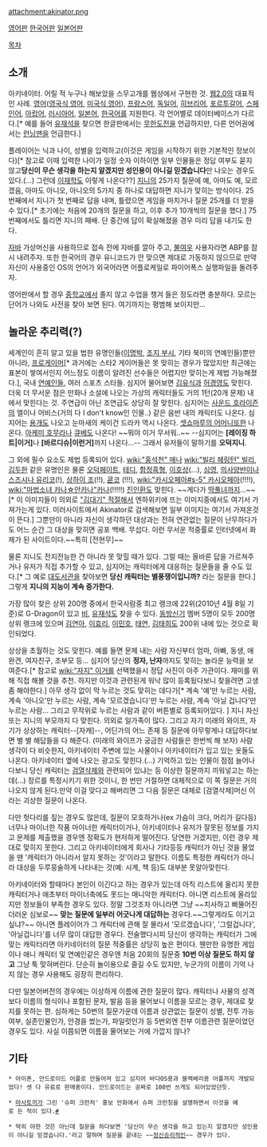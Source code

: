 attachment:akinator.png

[http://en.akinator.com/ 영어판]
[http://kr.akinator.com/ 한국어판]
[http://jp.akinator.com/ 일본어판]

[[목차]]

== 소개 ==
아키네이터. 어릴 적 누구나 해보았을 스무고개를 웹상에서 구현한 것. [[웹2.0]]의 대표적인 사례. [[영어]]([[영국식 영어]], [[미국식 영어]]), [[프랑스어]], [[독일어]], [[히브리어]], [[포르투갈어]], [[스페인어]], [[아랍어]], [[러시아어]], [[일본어]], [[한국어]]를 지원한다. 각 언어별로 데이터베이스가 다르다.[* 예를 들어 [[유재석]]을 찾으면 한글판에서는 [[무한도전]]을 언급하지만, 다른 언어권에서는 [[런닝맨]]을 언급한다.]

플레이어는 닉과 나이, 성별을 입력하고(이것은 게임을 시작하기 위한 기본적인 정보이다)[* 참고로 이때 입력한 나이가 일정 숫자 이하이면 일부 인물들은 정답 여부도 묻지 않고'''당신이 무슨 생각을 하는지 알겠지만 성인용이 아니길 믿겠습니다'''만 나오는 경우도 있다.(...) 그런데 [[이재학]]도 이렇게 나온다??] [[지니]]의 25가지 질문에 예, 아마도 예, 모르겠음, 아마도 아니오, 아니오의 5가지 중 하나로 대답하면 지니가 맞히는 방식이다. 25번째에서 지니가 첫 번째로 답을 내며, 틀렸으면 게임을 마치거나 질문 25개를 더 받을 수 있다.[* 초기에는 처음에 20개의 질문을 하고, 이후 추가 10개씩의 질문을 했다.] 75번째에서도 틀리면 지니의 패배. 단 중간에 답이 확실해졌을 경우 미리 답을 내기도 한다.

[[자바]] 가상머신을 사용하므로 접속 전에 자바를 깔아 주고, [[불여우]] 사용자라면 ABP를 잠시 내려주자. 또한 한국어의 경우 유니코드가 안 맞으면 제대로 가동하지 않으므로 만약 자신이 사용중인 OS의 언어가 외국어라면 어플로케일로 파이어폭스 실행파일을 돌려주자.

영어판에서 할 경우 [[중학교]]에서 졸지 않고 수업을 챙겨 들은 정도라면 충분하다. 모르는 단어가 나와도 사전을 찾아 보면 된다. 여기까지는 평범해 보이지만...

== 놀라운 추리력(?) ==
세계인이 흔히 알고 있을 법한 유명인들([[이명박]], [[조지 부시]], 기타 북미의 연예인들)뿐만 아니라, [[프로게이머]][* 과거에는 스타2 게이머들은 못 맞히는 경우가 많았지만 최근에는 표본이 쌓여서인지 어느정도 이름이 알려진 선수들은 어렵지만 맞히는게 제법 가능해졌다.], 국내 [[연예인]]들, 여러 스포츠 스타들. 심지어 물어보면 [[김유식]]과 [[허경영]]도 맞힌다. 더욱 더 무서운 점은 만화나 소설에 나오는 가상의 캐릭터들도 거의 1턴(20개 문제) 내에서 맞힌다는 것. 주연급이 아닌 조연급도 상당히 잘 맞힌다. 심지어는 [[사운드 호라이즌]]의 엘이나 어비스(거의 다 I don't know인 인물..) 같은 음반 내의 캐릭터도 나온다. 심지어는 [[용개]]도 나오고 눈마새의 케이건 드라카 역시 나온다. [[셋쇼마루의 어머니]]또한 나온다.  [[아케미 호무라]]나 [[큐베]]도 나온다!  ~~뭐야 이거 무서워..~~ --심지어는 '''[레이징 하트|이거]'''나 '''[바르디슈|이런거]'''까지 나온다...-- 그래서 유저들이 말하기를 '''오덕지니'''.

그 외에 필수 요소도 제법 등록되어 있다. [[wiki:"홍석천" 매]]나 [[wiki:"빌리 헤링턴" 빌리]], [[김두한]] 같은 유명인은 물론 [[오덕페이트]], [[테디]], [[함정흑형]], [[이호성]](...), [[심영(야인시대)|심영]], [[의사양반]]이나 [[스즈시나 유리코]](!), [[상하이 조]](!!), [[쿈코]] (!!!), [[wiki:"카시오페아#s-5" 카시오페아]](!!!!), [[wiki:"마법소녀 카나☆안카나"카나]](!!!!!) [[진인환]]도 맞힌다. ~~게다가 [[딱풀녀]]까지...~~[* 이 이미지들이 의외로 [["김대기" 적절해서]] 엔하위키에 뜨는 이미지중에서도 여기서 가져가는게 있다. 미러사이트에서 Akinator로 검색해보면 일부 이미지는 여기서 가져온것이 뜬다.] 그뿐만이 아니라 자신이 생각하던 대상과는 전혀 연관없는 질문이 난무하다가도 어느 순간 그 대상을 맞히면 공포 백배. 무섭다. 이런 무서운 적중률로 인터넷에서 화제가 된 사이트이다.~~특히 [전현무]~~

물론 지니도 전지전능한 건 아니라 못 맞힐 때가 있다. 그럴 때는 올바른 답을 가르쳐주거나 유저가 직접 추가할 수 있고, 심지어는 캐릭터에게 대응하는 질문들을 줄 수도 있다.[* 그 예로 [[대도서관]]을 찾아보면 '''당신 캐릭터는 별풍쟁이입니까?''' 라는 질문을 한다.] 그렇게 '''지니의 지능이 계속 증가한다.'''

가장 많이 찾은 상위 200명 중에서 한국사람중 최고 랭크에 22위(2010년 4월 8일 기준)로 G-Dragon이 있고 [[비]], [[유재석]]도 찾을 수 있다. [[동방신기]] 멤버 5명이 모두 200명 상위 랭크에 있으며 [[김연아]], [[이효리]], [[이민호]], [[태연]], [[김태희]]도 200위 내에 있는 것으로 확인되었다.

상상을 초월하는 것도 맞힌다. 예를 들면 문제 내는 사람 자신부터 엄마, 아빠, 동생, 애완견, 여자친구, 조부모 등... 심지어 당신의 '''정자, 난자'''까지도 맞히는 놀라운 능력을 보여준다.[* 참고로 [[wiki:"자지" 이거]]를 선택했을시 정답 사진이 아주 가관이다. 재미를 위해 직접 해볼 것을 추천. 하지만 이것과 관련된게 워낙 많이 등록됬다보니 찾을려면 고생좀 해야한다.] 아무 생각 없이 막 누르는 것도 맞히는 데다가[* 계속 '예'만 누르는 사람, 계속 '아니오'만 누르는 사람, 계속 '모르겠습니다'만 누르는 사람, 계속 '아닐 겁니다'만 누르는 사람... 그리고 무작위로 누르는 사람과 같이 버튼별로 등록되어있다. ] 지니 자신 또는 지니의 부모까지 다 맞힌다. 의외로 일가족이 많다. 그리고 자기 미래의 와이프, 자기가 상상하는 캐릭터--[자캐]--, 어딘가의 어느 존재 등 질문에 아무렇게나 대답하다보면 별 별 해답들을 다 해준다. (미래의 와이프가 궁금한 사람들은 한번씩 해 보자) 사람 생각이 다 비슷한지, 아키네이터 주변에 있는 사물이나 아키네이터가 입고 있는 옷들도 나온다. 아키네이터 옆에 나오는 광고도 맞힌다.(...) 기억하고 있는 인물이 점점 늘어나다보니 당신 캐릭터는 [[검열삭제]]와 관련되어 있냐는 등 이상한 질문까지 끼워넣고는 하는데(…) 장르를 특정시키기 위한 것이니, 한 번만 거절하면 대체적으로 이 쪽 질문은 거의 나오지 않게 된다.만약 이걸 맞다고 해버리면 그 다음 질문은 대체로 [검열삭제]머신 이라는 괴상한 질문이 나온다.

다만 헛다리를 짚는 경우도 많은데, 질문이 모호하거나(ex 가슴이 크다, 머리가 길다등) 너무나 마이너한 작품 마이너한 캐릭터이거나, 아키네이터나 유저가 잘못된 정보를 가지고 문제를 제출했을 경우엔 정확도가 현저하게 떨어진다. 당연한 거겠지만, 이런 경우 제대로 맞히지 못한다. 그리고 아키네이터에게 회사나 기타등등 캐릭터가 아닌 것을 물었을 땐 '캐릭터가 아니라서 알지 못하는 것'이라고 말한다. 이름도 특정한 캐릭터가 아니라 대상을 두루뭉술하게 나타내는 것(예: 시계, 책 등)도 대부분 못알아맞힌다.

아키네이터와 할때마다 본인이 이긴다고 하는 경우가 있는데 아직 리스트에 올리지 못한 캐릭터거나 애초부터 마이너축에도 못드는 매니악한 캐릭터다. 아니면 리스트에 올라있지만 정보들이 부족한 경우도 있다. 정말 그것조차 아니라면 그냥 ~~치사하고 삐뚤어진 더러운 심보로~~ '''맞는 질문에 일부러 어긋나게 대답하는''' 경우다.~~그렇게라도 이기고 싶냐?~~ 아니면 플레이어가 그 캐릭터에 관해 잘 몰라서 '모르겠습니다', '그럴겁니다', '아닐겁니다'를 너무 많이 대답한 경우다. 전술했다시피 당신이 생각하는 캐릭터가 그에 맞는 캐릭터라면 아키네이터의 질문 적중률은 상당히 높은 편이다. 웬만한 유명한 게임이나 애니 캐릭터 및 연예인같은 경우엔 처음 20회의 질문중 '''10번 이상 질문도 하지 않고''' 그냥 툭 맞혀버린다. 단순히 놀이용으로 즐길 수도 있지만, 누군가의 이름이 기억 나지 않는 경우 사용해도 굉장히 편리하다.

다만 일본어버전의 경우에는 이상하게 이름에 관한 질문이 많다. 캐릭터나 사물의 성격보다 이름의 형식이나 포함된 문자, 발음 등을 물어보니 이름을 모르는 경우, 제대로 찾지를 못하는 편. 심하게는 50번의 질문가운데 이름과 상관없는 질문이 성별, 전투 가능여부, 실존인물인가, 안경을 썼는가, 파일럿인가 등 5번외엔 전부 이름관련 질문이었던 경우도 있다.
사실 이쯤되면 이름을 물어보는 거에 가깝지 않나?

== 기타 ==
 * 아이폰, 안드로이드 어플로 만들어져 있고 심지어 바다OS용과 블랙베리용 어플까지 개발되었다! 셋 다 유료로 판매중이다. 안드로이드는 공짜로 100번 쓰게도 되어있었던듯.

 * [[마사토끼]]가 그린 '슈퍼 크런처' 홍보 만화에서 슈퍼 크런칭을 설명하면서 이것을 예로 든 적이 있다.[http://kameoka.tistory.com/32 #]

 * 딱히 야한 것은 아닌데 질문을 하다보면 '당신이 무슨 생각을 하고 있는지 알겠지만 성인용이 아니길 믿겠습니다.'라고 말하며 질문을 끝내는 ~~[[정신승리]]적인~~ 경우가 있다.
